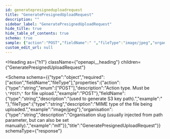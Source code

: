 ```yaml
---
id: generatepresigneduploadrequest
title: "GeneratePresignedUploadRequest"
description: ""
sidebar_label: "GeneratePresignedUploadRequest"
hide_title: true
hide_table_of_contents: true
schema: true
sample: {"action":"POST","fieldName":" ","fileType":"image/jpeg","organisation":"mlf"}
custom_edit_url: null
---
```



<Heading
  as={"h1"}
  className={"openapi__heading"}
  children={"GeneratePresignedUploadRequest"}
>
</Heading>





<Schema
  schema={{"type":"object","required":["action","fieldName","fileType"],"properties":{"action":{"type":"string","enum":["POST"],"description":"Action type. Must be `\"POST\"` for file upload.","example":"POST"},"fieldName":{"type":"string","description":"(used to generate S3 key path).","example":" "},"fileType":{"type":"string","description":"MIME type of the file being uploaded.","example":"image/jpeg"},"organisation":{"type":"string","description":"Organisation slug (usually injected from path parameter, but can also be set manually).","example":"mlf"}},"title":"GeneratePresignedUploadRequest"}}
  schemaType={"response"}
>
  
</Schema>
            